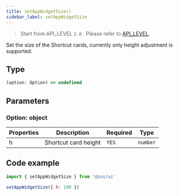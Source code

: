 ```yaml
---
title: setAppWidgetSize()
sidebar_label: setAppWidgetSize
---
```


> Start from API_LEVEL `2.0` . Please refer to [API_LEVEL](../../../../guides/framework/device/compatibility.md).

Set the size of the Shortcut cards, currently only height adjustment is supported.

## Type

```ts
(option: Option) => undefined
```

## Parameters

### Option: object

| Properties | Description          | Required | Type     |
| ---------- | -------------------- | -------- | -------- |
| h          | Shortcut card height | `YES`    | `number` |

## Code example

```js
import { setAppWidgetSize } from '@zos/ui'

setAppWidgetSize({ h: 100 })
```
